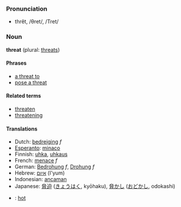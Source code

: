 === Pronunciation ===
*thrĕt, /θret/, /Tret/

=== Noun ===
'''threat''' (plural: [[threats]])

====Phrases====
*[[a threat to]]
*[[pose a threat]]

====Related terms====
*[[threaten]]
*[[threatening]]

====Translations====
*Dutch: [[bedreiging]] ''f''
*[[Esperanto]]: [[minaco]]
*Finnish: [[uhka]], [[uhkaus]]
*French: [[menace]] ''f''
*German: [[Bedrohung]] ''f'', [[Drohung]] ''f''
*Hebrew: [[איום]] (I'yum)
*Indonesian: [[ancam|ancaman]]
*Japanese: [[脅迫]] ([[きょうはく]], kyōhaku), [[脅かし]] ([[おどかし]], odokashi)
*{{sv}}: [[hot#Swedish|hot]]